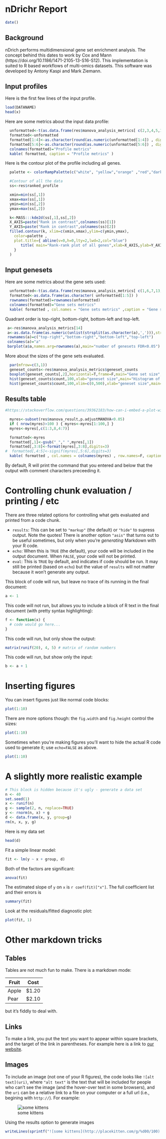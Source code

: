 # nDrichr Report

```r
date()
```

## Background

nDrich performs multidimensional gene set enrichment analysis. The concept behind this dates to work by Cox and 
Mann (https://doi.org/10.1186/1471-2105-13-S16-S12). This implementation is suited to R based workflows of 
multi-omics datasets. This software was developed by Antony Kaspi and Mark Ziemann.

## Input profiles

Here is the first few lines of the input profile.

```r
load(DATANAME)
head(x)
```

Here are some metrics about the input data profile:

```r
  unformatted<-t(as.data.frame(res$manova_analysis_metrics[ c(2,3,4,5,11,12 ) ])) 
  formatted<-unformatted
  formatted[1:4]<-as.character(round(as.numeric(unformatted[1:4]) , digits=0))
  formatted[5:6]<-as.character(round(as.numeric(unformatted[5:6]) , digits=5))
  colnames(formatted)="Profile metrics"
  kable( formatted, caption = "Profile metrics" )

```

Here is the contour plot of the profile including all genes.

```r
  palette <- colorRampPalette(c("white", "yellow","orange" ,"red","darkred","black"))

  #Contour of all the data
  ss<-res$ranked_profile

  xmin=min(ss[,1])
  xmax=max(ss[,1])
  ymin=min(ss[,2])
  ymax=max(ss[,2])

  k<-MASS:::kde2d(ss[,1],ss[,2])
  X_AXIS=paste("Rank in contrast",colnames(ss)[1])
  Y_AXIS=paste("Rank in contrast",colnames(ss)[2])
  filled.contour(k, xlim=c(xmin,xmax),ylim=c(ymin,ymax),
    color=palette ,
    plot.title={ abline(v=0,h=0,lty=2,lwd=2,col="blue")
       title( main="Rank-rank plot of all genes",xlab=X_AXIS,ylab=Y_AXIS )
    }
  )

```

## Input genesets
Here are some metrics about the gene sets used:

```r
  unformatted<-t(as.data.frame(res$manova_analysis_metrics[ c(1,6,7,13,14  ) ]))
  formatted<-as.data.frame(as.character( unformatted[1:5]) )
  rownames(formatted)=rownames(unformatted)
  colnames(formatted)="Gene sets metrics"
  kable( formatted , col.names = "Gene sets metrics" ,caption = "Gene sets metrics" )
```

Quadrant order is top-right, bottom-right, bottom-left and top-left.

```r
 a<-res$manova_analysis_metrics[14]
 a<-as.data.frame(as.numeric(unlist(strsplit(as.character(a),','))),stringsAsFactors=F)
 rownames(a)=c("top-right","bottom-right","bottom-left","top-left")
 colnames(a)="a"
 barplot(a$a,names.arg=rownames(a),main="number of genesets FDR<0.05")
```

More about the sizes of the gene sets evaluated.

```r
  par(mfrow=c(3,1))
  geneset_counts<-res$manova_analysis_metrics$geneset_counts
  boxplot(geneset_counts[,2],horizontal=T,frame=F,main="Gene set size",xlab="number of member genes included in profile")
  hist(geneset_counts$count,100,xlab="geneset size",main="Histogram of geneset size")
  hist(geneset_counts$count,100,xlim=c(0,500),xlab="geneset size",main="Trimmed histogram of geneset size")

```

## Results table

```r
#https://stackoverflow.com/questions/39362183/how-can-i-embed-a-plot-within-a-rmarkdown-table
```

```r
  myres<-subset(res$manova_result,p.adjustMANOVA<0.05)
  if ( nrow(myres)>100 ) { myres<-myres[1:100,] }
  myres<-myres[,c(1:3,8,4:7)]

  formatted<-myres
  formatted[,1]<-gsub("_"," ",myres[,1])
  formatted[,3:8]<-format(myres[,3:8],digits=3)
#  formatted[,4:5]<-signif(myres[,5:6],digits=3)
  kable( formatted , col.names = colnames(myres) , row.names=F, caption = "Top 100 gene sets" ,digits=100) 
```




By default, R will print the command that you entered and below that the output with comment characters preceeding it.

# Controlling chunk evaluation / printing / etc

There are three related options for controlling what gets evaluated and printed from a code chunk.

* `results`: This can be set to `"markup"` (the default) or `"hide"` to supress output.  Note the quotes!  There is another option `"asis"` that turns out to be useful sometimes, but only when you're _generating_ Markdown with your R code.
* `echo`: When this is `TRUE` (the default), your code will be included in the output document.  When `FALSE`, your code will not be printed.
* `eval`: This is `TRUE` by default, and indicates if code should be run.  It may still be printed (based on `echo`) but the value of `results` will not matter because it won't generate any output.

This block of code will run, but leave no trace of its running in the final document:
```r
a <- 1
```

This code will not run, but allows you to include a block of R text in the final document (with pretty syntax highlighting):
```r
f <- function(x) {
  # code would go here...
}
```

This code will run, but only show the output:
```r
matrix(runif(20), 4, 5) # matrix of random numbers
```

This code will run, but show only the input:
```r
b <- a + 1
```

# Inserting figures

You can insert figures just like normal code blocks:
```r
plot(1:10)
```

There are more options though: the `fig.width` and `fig.height` control the sizes:

```r
plot(1:10)
```

Sometimes when you're making figures you'll want to hide the actual R code used to generate it; use `echo=FALSE` as above.

```r
plot(1:10)
```

# A slightly more realistic example

```r
# This block is hidden because it's ugly - generate a data set
n <- 40
set.seed(1)
x <- runif(n)
g <- sample(2, n, replace=TRUE)
y <- rnorm(n, x) + g
d <- data.frame(x, y, group=g)
rm(n, x, y, g)
```

Here is my data set
```r
head(d)
```

Fit a simple linear model:

```r
fit <- lm(y ~ x + group, d)
```

Both of the factors are significant:
```r
anova(fit)
```

The estimated slope of `y` on `x` is `r coef(fit)["x"]`.  The full coefficient list and their errors is

```r
summary(fit)
```


Look at the residuals/fitted diagnostic plot:

```r
plot(fit, 1)
```



# Other markdown tricks

## Tables

Tables are not much fun to make.  There is a markdown mode:

Fruit | Cost
------|-----
Apple | $1.20
Pear  | $2.10

but it's fiddly to deal with.

## Links

To make a link, you put the text you want to appear within square brackets, and the target of the link in parentheses.  For example here is a link to [our website](http://nicercode.github.io).

## Images

To include an image (not one of your R figures), the code looks like `![alt text](uri)`, where `"alt text"` is the text that will be included for people who can't see the image (and the hover-over text in some browsers), and the `uri` can be a relative link to a file on your computer or a full url (i.e., begining with `http://`).  For example:

![some kittens](http://placekitten.com/g/600/200)

Using the results option to generate images

```r
writeLines(sprintf("![some kittens](http://placekitten.com/g/%d00/100)  ", 1:6))
```
